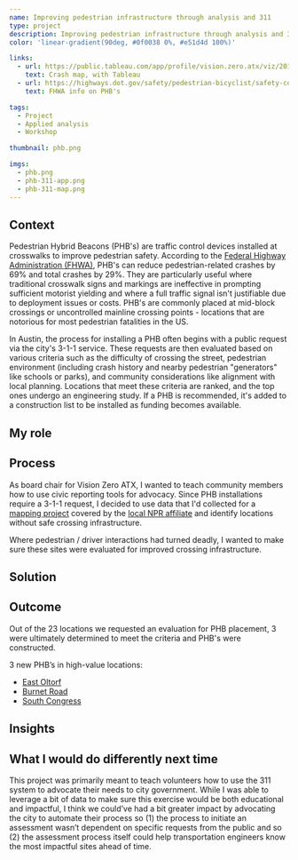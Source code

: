 ```yaml
---
name: Improving pedestrian infrastructure through analysis and 311
type: project
description: Improving pedestrian infrastructure through analysis and 311
color: 'linear-gradient(90deg, #0f0038 0%, #e51d4d 100%)'

links:
  - url: https://public.tableau.com/app/profile/vision.zero.atx/viz/2015VisionZeroATXdashboard_0/Dashboard
    text: Crash map, with Tableau
  - url: https://highways.dot.gov/safety/pedestrian-bicyclist/safety-countermeasures/pedestrian-hybrid-beacon-guide-recommendations
    text: FHWA info on PHB's

tags:
  - Project
  - Applied analysis
  - Workshop

thumbnail: phb.png

imgs:
  - phb.png
  - phb-311-app.png
  - phb-311-map.png
---
```


## Context

Pedestrian Hybrid Beacons (PHB's) are traffic control devices installed at crosswalks to improve pedestrian safety. According to the [Federal Highway Administration (FHWA)](https://highways.dot.gov/safety/pedestrian-bicyclist/safety-countermeasures/pedestrian-hybrid-beacon-guide-recommendations), PHB's can reduce pedestrian-related crashes by 69% and total crashes by 29%. They are particularly useful where traditional crosswalk signs and markings are ineffective in prompting sufficient motorist yielding and where a full traffic signal isn't justifiable due to deployment issues or costs. PHB's are commonly placed at mid-block crossings or uncontrolled mainline crossing points - locations that are notorious for most pedestrian fatalities in the US.

In Austin, the process for installing a PHB often begins with a public request via the city's 3-1-1 service. These requests are then evaluated based on various criteria such as the difficulty of crossing the street, pedestrian environment (including crash history and nearby pedestrian "generators" like schools or parks), and community considerations like alignment with local planning. Locations that meet these criteria are ranked, and the top ones undergo an engineering study. If a PHB is recommended, it's added to a construction list to be installed as funding becomes available.

## My role

## Process

As board chair for Vision Zero ATX, I wanted to teach community members how to use civic reporting tools for advocacy. Since PHB installations require a 3-1-1 request, I decided to use data that I'd collected for a [mapping project](https://public.tableau.com/app/profile/vision.zero.atx/viz/2015VisionZeroATXdashboard_0/Dashboard) covered by the [local NPR affiliate](https://www.kut.org/transportation/2015-08-04/map-austins-traffic-fatalities-so-far-in-2015) and identify locations without safe crossing infrastructure.

Where pedestrian / driver interactions had turned deadly, I wanted to make sure these sites were evaluated for improved crossing infrastructure.

## Solution

## Outcome

Out of the 23 locations we requested an evaluation for PHB placement, 3 were ultimately determined to meet the criteria and PHB's were constructed.

3 new PHB’s in high-value locations:

- [East Oltorf](https://www.google.com/maps/@30.2310158,-97.7337822,3a,75y,120.97h,87.15t/data=!3m7!1e1!3m5!1sOQFG1mCrVLW5QzTE3kT2sA!2e0!6shttps:%2F%2Fstreetviewpixels-pa.googleapis.com%2Fv1%2Fthumbnail%3Fpanoid%3DOQFG1mCrVLW5QzTE3kT2sA%26cb_client%3Dmaps_sv.share%26w%3D900%26h%3D600%26yaw%3D120.97172992272277%26pitch%3D2.8525821584580626%26thumbfov%3D90!7i16384!8i8192?coh=205410&entry=ttu)
- [Burnet Road](https://www.google.com/maps/@30.3583219,-97.7302068,3a,75y,358.3h,89.42t/data=!3m8!1e1!3m6!1svdaon91Eg5kOrpxjzBKu2A!2e0!5s20240401T000000!6shttps:%2F%2Fstreetviewpixels-pa.googleapis.com%2Fv1%2Fthumbnail%3Fpanoid%3Dvdaon91Eg5kOrpxjzBKu2A%26cb_client%3Dmaps_sv.share%26w%3D900%26h%3D600%26yaw%3D358.2998581313764%26pitch%3D0.583484014282746%26thumbfov%3D90!7i16384!8i8192?coh=205410&entry=ttu)
- [South Congress](https://www.google.com/maps/@30.2269917,-97.7618384,3a,75y,32.88h,99.47t/data=!3m7!1e1!3m5!1sXKT57LJH9tEZMcqOysHrVQ!2e0!6shttps:%2F%2Fstreetviewpixels-pa.googleapis.com%2Fv1%2Fthumbnail%3Fpanoid%3DXKT57LJH9tEZMcqOysHrVQ%26cb_client%3Dmaps_sv.share%26w%3D900%26h%3D600%26yaw%3D32.87909876288603%26pitch%3D-9.470070729809379%26thumbfov%3D90!7i16384!8i8192?coh=205410&entry=ttu)

## Insights

## What I would do differently next time

This project was primarily meant to teach volunteers how to use the 311 system to advocate their needs to city government. While I was able to leverage a bit of data to make sure this exercise would be both educational and impactful, I think we could’ve had a bit greater impact by advocating the city to automate their process so (1) the process to initiate an assessment wasn’t dependent on specific requests from the public and so (2) the assessment process itself could help transportation engineers know the most impactful sites ahead of time.
